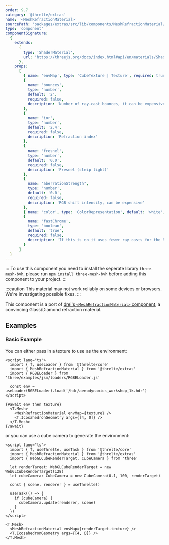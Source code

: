 ```yaml
---
order: 9.7
category: '@threlte/extras'
name: '<MeshRefractionMaterial>'
sourcePath: 'packages/extras/src/lib/components/MeshRefractionMaterial/MeshRefractionMaterial.svelte'
type: 'component'
componentSignature:
  {
    extends:
      {
        type: 'ShaderMaterial',
        url: 'https://threejs.org/docs/index.html#api/en/materials/ShaderMaterial'
      },
    props:
      [
        { name: 'envMap', type: 'CubeTexture | Texture', required: true },
        {
          name: 'bounces',
          type: 'number',
          default: '2',
          required: false,
          description: 'Number of ray-cast bounces, it can be expensive to have too many'
        },
        {
          name: 'ior',
          type: 'number',
          default: '2.4',
          required: false,
          description: 'Refraction index'
        },
        {
          name: 'fresnel',
          type: 'number',
          default: '0.0',
          required: false,
          description: 'Fresnel (strip light)'
        },
        {
          name: 'aberrationStrength',
          type: 'number',
          default: '0.0',
          required: false,
          description: 'RGB shift intensity, can be expensive'
        },
        { name: 'color', type: 'ColorRepresentation', default: 'white', required: false },
        {
          name: 'fastChrome',
          type: 'boolean',
          default: 'true',
          required: false,
          description: 'If this is on it uses fewer ray casts for the RGB shift sacrificing physical accuracy'
        }
      ]
  }
---
```


:::
To use this component you need to install the seperate library `three-mesh-bvh`, please run `npm
  install three-mesh-bvh` before adding this component to your project.
:::

:::caution
This material may not work reliably on some devices or browsers. We're investigating possible
fixes.
:::

This component is a port of [drei's `<MeshRefractionMaterial>`
component](https://github.com/pmndrs/drei#meshrefractionmaterial), a convincing Glass/Diamond refraction material.

<Example path="extras/mesh-refraction-material" />

## Examples

### Basic Example

You can either pass in a texture to use as the environment:

```svelte title="RefractionWithTexture.svelte"
<script lang="ts">
  import { T, useLoader } from '@threlte/core'
  import { MeshRefractionMaterial } from '@threlte/extras'
  import { RGBELoader } from 'three/examples/jsm/loaders/RGBELoader.js'

  const env = useLoader(RGBELoader).load('/hdr/aerodynamics_workshop_1k.hdr')
</script>

{#await env then texture}
  <T.Mesh>
    <MeshRefractionMaterial envMap={texture} />
    <T.IcosahedronGeometry args={[4, 0]} />
  </T.Mesh>
{/await}
```

or you can use a cube camera to generate the environment:

```svelte title="RefractionWithCubeCamera.svelte"
<script lang="ts">
  import { T, useThrelte, useTask } from '@threlte/core'
  import { MeshRefractionMaterial } from '@threlte/extras'
  import { WebGLCubeRenderTarget, CubeCamera } from 'three'

  let renderTarget: WebGLCubeRenderTarget = new WebGLCubeRenderTarget(128)
  let cubeCamera: CubeCamera = new CubeCamera(0.1, 100, renderTarget)

  const { scene, renderer } = useThrelte()

  useTask(() => {
    if (cubeCamera) {
      cubeCamera.update(renderer, scene)
    }
  })
</script>

<T.Mesh>
  <MeshRefractionMaterial envMap={renderTarget.texture} />
  <T.IcosahedronGeometry args={[4, 0]} />
</T.Mesh>
```
